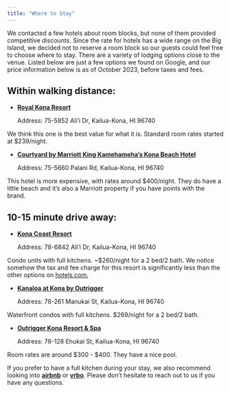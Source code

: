 ```yaml
---
title: "Where to Stay"
---
```


We contacted a few hotels about room blocks, but none of them provided competitive discounts. Since the rate for hotels has a wide range on the Big Island, we decided not to reserve a room block so our guests could feel free to choose where to stay. There are a variety of lodging options close to the venue. Listed below are just a few options we found on Google, and our price information below is as of October 2023, before taxes and fees.

## Within walking distance:

-   [**Royal Kona Resort**](https://www.google.com/maps/place/Royal+Kona+Resort/@19.6321144,-155.9928887,17z/data=!3m1!4b1!4m9!3m8!1s0x79540f02e3d1ed53:0xecbc48d326c5655d!5m2!4m1!1i2!8m2!3d19.6321094!4d-155.9903138!16s%2Fg%2F1tcw8cvn?entry=ttu){target="_black"}

    Address: 75-5852 Ali'i Dr, Kailua-Kona, HI 96740

We think this one is the best value for what it is. Standard room rates started at \$239/night.

-   [**Courtyard by Marriott King Kamehameha's Kona Beach Hotel**\
    ](https://www.google.com/maps/place/Courtyard+by+Marriott+King+Kamehameha's+Kona+Beach+Hotel/@19.6409608,-156.000091,17z/data=!3m1!4b1!4m9!3m8!1s0x79540ef8ced2d2b3:0x7be26046df281c3f!5m2!4m1!1i2!8m2!3d19.6409558!4d-155.9975161!16s%2Fg%2F1hc2c3zmd?entry=ttu){target="_black"}

    Address: 75-5660 Palani Rd, Kailua-Kona, HI 96740

This hotel is more expensive, with rates around \$400/night. They do have a little beach and it's also a Marriott property if you have points with the brand.

## 10-15 minute drive away:

-   [**Kona Coast Resort**](https://maps.app.goo.gl/88BxMkLxPxbPqNCM7){target="_black"}

    Address: 78-6842 Ali‘i Dr, Kailua-Kona, HI 96740
    
Condo units with full kitchens. \~$260/night for a 2 bed/2 bath\. We notice somehow
the tax and fee charge for this resort is significantly less than the other options
on [hotels.com.](https://www.hotels.com){target="_black"}
    
-   [**Kanaloa at Kona by Outrigger**\
    ](https://www.google.com/maps/place/Kanaloa+at+Kona+by+Outrigger%C2%AE/@19.5648617,-155.9666575,18z/data=!3m1!4b1!4m9!3m8!1s0x795405e864539781:0xd0404fe9e18f795c!5m2!4m1!1i2!8m2!3d19.5648593!4d-155.9654541!16s%2Fg%2F1v_s625w?entry=ttu){target="_black"}

    Address: 78-261 Manukai St, Kailua-Kona, HI 96740

Waterfront condos with full kitchens. \$269/night for a 2 bed/2 bath.\

-   [**Outrigger Kona Resort & Spa**\
    ](https://www.google.com/maps/place/OUTRIGGER+Kona+Resort+%26+Spa/@19.5738745,-155.9886955,13.73z/data=!3m1!5s0x795405c36b3aa019:0x4de21a6c74c0e45a!4m9!3m8!1s0x795405aabca420f1:0x631dd8cf4fa1aced!5m2!4m1!1i2!8m2!3d19.5586138!4d-155.9645948!16s%2Fg%2F11rxhtgwbk?entry=ttu){target="_black"}

    Address: 78-128 Ehukai St, Kailua-Kona, HI 96740

Room rates are around \$300 - \$400. They have a nice pool.

If you prefer to have a full kitchen during your stay, we also recommend looking into [**airbnb**](https://www.airbnb.com/){target="_black"} or [**vrbo**](https://www.vrbo.com/){target="_black"}. Please don't hesitate to reach out to us if you have any questions.
